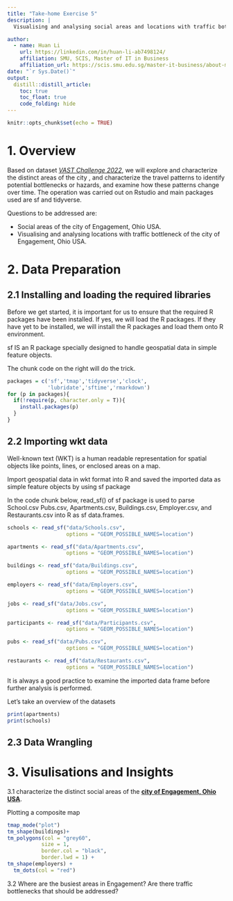 ```yaml
---
title: "Take-home Exercise 5"
description: |
  Visualising and analysing social areas and locations with traffic bottleneck of the city of Engagement, Ohio USA.

author:
  - name: Huan Li
    url: https://linkedin.com/in/huan-li-ab7498124/
    affiliation: SMU, SCIS, Master of IT in Business
    affiliation_url: https://scis.smu.edu.sg/master-it-business/about-mitb-main
date: "`r Sys.Date()`"
output:
  distill::distill_article:
    toc: true
    toc_float: true
    code_folding: hide
---
```


```r
knitr::opts_chunk$set(echo = TRUE)
```





# 1. Overview

Based on dataset [*VAST Challenge 2022*](https://vast-challenge.github.io/2022/), we will explore  and characterize the distinct areas of the city , and characterize the travel patterns to identify potential bottlenecks or hazards, and examine how these patterns change over time. The operation was carried out on Rstudio and main packages used are sf and tidyverse. 

Questions to be addressed are:

- Social areas of the city of Engagement, Ohio USA.
- Visualising and analysing locations with traffic bottleneck of the city of Engagement, Ohio USA.

# 2. Data Preparation

## 2.1 Installing and loading the required libraries

Before we get started, it is important for us to ensure that the required R packages have been installed. If yes, we will load the R packages. If they have yet to be installed, we will install the R packages and load them onto R environment.

sf IS an R package specially designed to handle geospatial data in simple feature objects.

The chunk code on the right will do the trick.

```r
packages = c('sf','tmap','tidyverse','clock',
             'lubridate','sftime','rmarkdown')
for (p in packages){
  if(!require(p, character.only = T)){
    install.packages(p)
  }
}
```



## 2.2 Importing wkt data

Well-known text (WKT) is a human readable representation for spatial objects like points, lines, or enclosed areas on a map.

Import geospatial data in wkt format into R and saved the imported data as simple feature objects by using sf package

In the code chunk below, read_sf() of sf package is used to parse School.csv Pubs.csv, Apartments.csv, Buildings.csv, Employer.csv, and Restaurants.csv into R as sf data.frames.

```r
schools <- read_sf("data/Schools.csv", 
                   options = "GEOM_POSSIBLE_NAMES=location")

apartments <- read_sf("data/Apartments.csv", 
                   options = "GEOM_POSSIBLE_NAMES=location")

buildings <- read_sf("data/Buildings.csv", 
                   options = "GEOM_POSSIBLE_NAMES=location")

employers <- read_sf("data/Employers.csv", 
                   options = "GEOM_POSSIBLE_NAMES=location")

jobs <- read_sf("data/Jobs.csv", 
                   options = "GEOM_POSSIBLE_NAMES=location")

participants <- read_sf("data/Participants.csv", 
                   options = "GEOM_POSSIBLE_NAMES=location")

pubs <- read_sf("data/Pubs.csv", 
                   options = "GEOM_POSSIBLE_NAMES=location")

restaurants <- read_sf("data/Restaurants.csv", 
                   options = "GEOM_POSSIBLE_NAMES=location")
```


It is always a good practice to examine the imported data frame before further analysis is performed.

Let's take an overview of the datasets


```r
print(apartments)
print(schools)
```

## 2.3 Data Wrangling



# 3. Visulisations and Insights


3.1 characterize the distinct social areas of the [**city of Engagement, Ohio USA**](https://vast-challenge.github.io/2022/).

Plotting a composite map

```r
tmap_mode("plot")
tm_shape(buildings)+
tm_polygons(col = "grey60",
           size = 1,
           border.col = "black",
           border.lwd = 1) +
tm_shape(employers) +
  tm_dots(col = "red")
```


3.2 Where are the busiest areas in Engagement? Are there traffic bottlenecks that should be addressed? 




